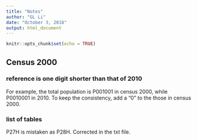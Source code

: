 ```yaml
---
title: "Notes"
author: "GL Li"
date: "October 3, 2018"
output: html_document
---
```


```r
knitr::opts_chunk$set(echo = TRUE)
```

## Census 2000
### reference is one digit shorter than that of 2010
For example, the total population is P001001 in census 2000, while P0010001 in 2010. To keep the consistency, add a "0" to the those in census 2000.

### list of tables
P27H is mistaken as P28H. Corrected in the txt file.
